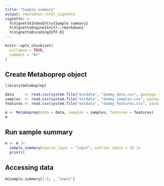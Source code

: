```yaml
---
title: "Sample summary"
output: rmarkdown::html_vignette
vignette: >
  %\VignetteIndexEntry{Sample summary}
  %\VignetteEngine{knitr::rmarkdown}
  %\VignetteEncoding{UTF-8}
---
```


```r
knitr::opts_chunk$set(
  collapse = TRUE,
  comment = "#>"
)
```


## Create Metaboprep object
```r
library(metaboprep)

data     <- read.csv(system.file("extdata", "dummy_data.csv", package = "metaboprep"), header=T, row.names = 1) |> as.matrix()
samples  <- read.csv(system.file("extdata", "dummy_samples.csv", package = "metaboprep"), header=T, row.names = 1)
features <- read.csv(system.file("extdata", "dummy_features.csv", package = "metaboprep"), header=T, row.names = 1)

m <- Metaboprep(data = data, samples = samples, features = features)
m

```

## Run sample summary
```r
m <- m |>
  sample_summary(source_layer = "input", outlier_udist = 1) |> 
  print()
```

## Accessing data
```r
m@sample_summary[1:5, , "input"]
```